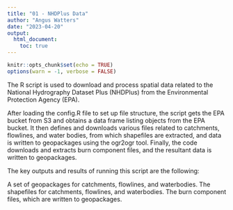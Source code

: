 ```yaml
---
title: "01 - NHDPlus Data"
author: "Angus Watters"
date: "2023-04-20"
output:
  html_document:
    toc: true
---
```


```r
knitr::opts_chunk$set(echo = TRUE)
options(warn = -1, verbose = FALSE)
```
The R script is used to download and process spatial data related to the National Hydrography Dataset Plus (NHDPlus) from the Environmental Protection Agency (EPA).

After loading the config.R file to set up file structure, the script gets the EPA bucket from S3 and obtains a data frame listing objects from the EPA bucket. It then defines and downloads various files related to catchments, flowlines, and water bodies, from which shapefiles are extracted, and data is written to geopackages using the ogr2ogr tool. Finally, the code downloads and extracts burn component files, and the resultant data is written to geopackages.

The key outputs and results of running this script are the following:

A set of geopackages for catchments, flowlines, and waterbodies.
The shapefiles for catchments, flowlines, and waterbodies.
The burn component files, which are written to geopackages.
